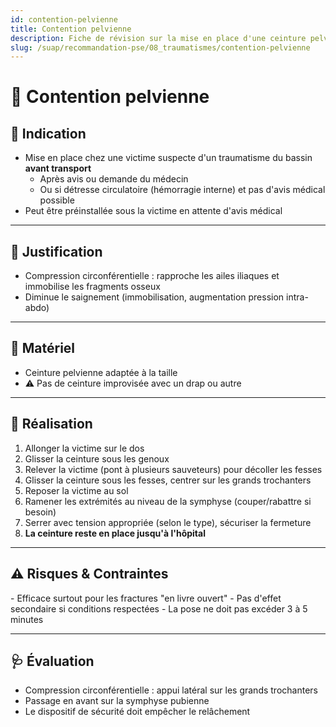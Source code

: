 ---
id: contention-pelvienne
title: Contention pelvienne
description: Fiche de révision sur la mise en place d'une ceinture pelvienne
slug: /suap/recommandation-pse/08_traumatismes/contention-pelvienne
---


# 🦴 Contention pelvienne

## 🎯 Indication

- Mise en place chez une victime suspecte d'un traumatisme du bassin **avant transport**
    - Après avis ou demande du médecin
    - Ou si détresse circulatoire (hémorragie interne) et pas d'avis médical possible
- Peut être préinstallée sous la victime en attente d'avis médical

---

## 📝 Justification

- Compression circonférentielle : rapproche les ailes iliaques et immobilise les fragments osseux
- Diminue le saignement (immobilisation, augmentation pression intra-abdo)

---

## 🧰 Matériel

- Ceinture pelvienne adaptée à la taille
- ⚠️ Pas de ceinture improvisée avec un drap ou autre

---

## 🔄 Réalisation

1. Allonger la victime sur le dos
2. Glisser la ceinture sous les genoux
3. Relever la victime (pont à plusieurs sauveteurs) pour décoller les fesses
4. Glisser la ceinture sous les fesses, centrer sur les grands trochanters
5. Reposer la victime au sol
6. Ramener les extrémités au niveau de la symphyse (couper/rabattre si besoin)
7. Serrer avec tension appropriée (selon le type), sécuriser la fermeture  
8. **La ceinture reste en place jusqu'à l'hôpital**

---

## ⚠️ Risques & Contraintes

<Admonition type="caution">
- Efficace surtout pour les fractures "en livre ouvert"
- Pas d'effet secondaire si conditions respectées
- La pose ne doit pas excéder 3 à 5 minutes
</Admonition>

---

## 🩺 Évaluation

- Compression circonférentielle : appui latéral sur les grands trochanters
- Passage en avant sur la symphyse pubienne
- Le dispositif de sécurité doit empêcher le relâchement
